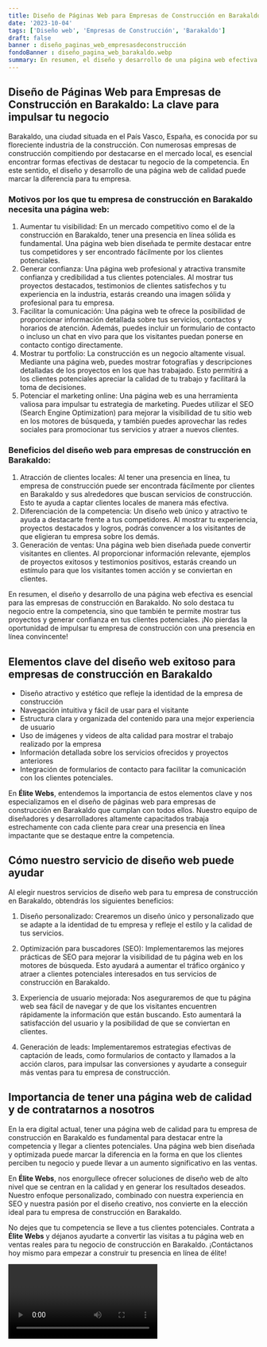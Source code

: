 ```yaml
---
title: Diseño de Páginas Web para Empresas de Construcción en Barakaldo
date: '2023-10-04'
tags: ['Diseño web', 'Empresas de Construcción', 'Barakaldo']
draft: false
banner : diseño_paginas_web_empresasdeconstrucción
fondoBanner : diseño_pagina_web_barakaldo.webp
summary: En resumen, el diseño y desarrollo de una página web efectiva es esencial para las empresas de construcción en Barakaldo. No solo destaca tu negocio entre la competencia, sino que también te permite mostrar tus proyectos y generar confianza en tus clientes potenciales. ¡No pierdas la oportunidad de impulsar tu empresa de construcción con una presencia en línea convincente!
---
```


## Diseño de Páginas Web para Empresas de Construcción en Barakaldo: La clave para impulsar tu negocio
Barakaldo, una ciudad situada en el País Vasco, España, es conocida por su floreciente industria de la construcción. Con numerosas empresas de construcción compitiendo por destacarse en el mercado local, es esencial encontrar formas efectivas de destacar tu negocio de la competencia. En este sentido, el diseño y desarrollo de una página web de calidad puede marcar la diferencia para tu empresa.

### Motivos por los que tu empresa de construcción en Barakaldo necesita una página web:
1. Aumentar tu visibilidad: En un mercado competitivo como el de la construcción en Barakaldo, tener una presencia en línea sólida es fundamental. Una página web bien diseñada te permite destacar entre tus competidores y ser encontrado fácilmente por los clientes potenciales.
2. Generar confianza: Una página web profesional y atractiva transmite confianza y credibilidad a tus clientes potenciales. Al mostrar tus proyectos destacados, testimonios de clientes satisfechos y tu experiencia en la industria, estarás creando una imagen sólida y profesional para tu empresa.
3. Facilitar la comunicación: Una página web te ofrece la posibilidad de proporcionar información detallada sobre tus servicios, contactos y horarios de atención. Además, puedes incluir un formulario de contacto o incluso un chat en vivo para que los visitantes puedan ponerse en contacto contigo directamente.
4. Mostrar tu portfolio: La construcción es un negocio altamente visual. Mediante una página web, puedes mostrar fotografías y descripciones detalladas de los proyectos en los que has trabajado. Esto permitirá a los clientes potenciales apreciar la calidad de tu trabajo y facilitará la toma de decisiones.
5. Potenciar el marketing online: Una página web es una herramienta valiosa para impulsar tu estrategia de marketing. Puedes utilizar el SEO (Search Engine Optimization) para mejorar la visibilidad de tu sitio web en los motores de búsqueda, y también puedes aprovechar las redes sociales para promocionar tus servicios y atraer a nuevos clientes.

### Beneficios del diseño web para empresas de construcción en Barakaldo:
1. Atracción de clientes locales: Al tener una presencia en línea, tu empresa de construcción puede ser encontrada fácilmente por clientes en Barakaldo y sus alrededores que buscan servicios de construcción. Esto te ayuda a captar clientes locales de manera más efectiva.
2. Diferenciación de la competencia: Un diseño web único y atractivo te ayuda a destacarte frente a tus competidores. Al mostrar tu experiencia, proyectos destacados y logros, podrás convencer a los visitantes de que eligieran tu empresa sobre los demás.
3. Generación de ventas: Una página web bien diseñada puede convertir visitantes en clientes. Al proporcionar información relevante, ejemplos de proyectos exitosos y testimonios positivos, estarás creando un estímulo para que los visitantes tomen acción y se conviertan en clientes.

En resumen, el diseño y desarrollo de una página web efectiva es esencial para las empresas de construcción en Barakaldo. No solo destaca tu negocio entre la competencia, sino que también te permite mostrar tus proyectos y generar confianza en tus clientes potenciales. ¡No pierdas la oportunidad de impulsar tu empresa de construcción con una presencia en línea convincente!

<GifSeo />

<Cta />

## Elementos clave del diseño web exitoso para empresas de construcción en Barakaldo

- Diseño atractivo y estético que refleje la identidad de la empresa de construcción
- Navegación intuitiva y fácil de usar para el visitante
- Estructura clara y organizada del contenido para una mejor experiencia de usuario
- Uso de imágenes y videos de alta calidad para mostrar el trabajo realizado por la empresa
- Información detallada sobre los servicios ofrecidos y proyectos anteriores
- Integración de formularios de contacto para facilitar la comunicación con los clientes potenciales.

En **Élite Webs**, entendemos la importancia de estos elementos clave y nos especializamos en el diseño de páginas web para empresas de construcción en Barakaldo que cumplan con todos ellos. Nuestro equipo de diseñadores y desarrolladores altamente capacitados trabaja estrechamente con cada cliente para crear una presencia en línea impactante que se destaque entre la competencia.

## Cómo nuestro servicio de diseño web puede ayudar

Al elegir nuestros servicios de diseño web para tu empresa de construcción en Barakaldo, obtendrás los siguientes beneficios:

1. Diseño personalizado: Crearemos un diseño único y personalizado que se adapte a la identidad de tu empresa y refleje el estilo y la calidad de tus servicios.

2. Optimización para buscadores (SEO): Implementaremos las mejores prácticas de SEO para mejorar la visibilidad de tu página web en los motores de búsqueda. Esto ayudará a aumentar el tráfico orgánico y atraer a clientes potenciales interesados en tus servicios de construcción en Barakaldo.

3. Experiencia de usuario mejorada: Nos aseguraremos de que tu página web sea fácil de navegar y de que los visitantes encuentren rápidamente la información que están buscando. Esto aumentará la satisfacción del usuario y la posibilidad de que se conviertan en clientes.

4. Generación de leads: Implementaremos estrategias efectivas de captación de leads, como formularios de contacto y llamados a la acción claros, para impulsar las conversiones y ayudarte a conseguir más ventas para tu empresa de construcción.

## Importancia de tener una página web de calidad y de contratarnos a nosotros

En la era digital actual, tener una página web de calidad para tu empresa de construcción en Barakaldo es fundamental para destacar entre la competencia y llegar a clientes potenciales. Una página web bien diseñada y optimizada puede marcar la diferencia en la forma en que los clientes perciben tu negocio y puede llevar a un aumento significativo en las ventas.

En **Élite Webs**, nos enorgullece ofrecer soluciones de diseño web de alto nivel que se centran en la calidad y en generar los resultados deseados. Nuestro enfoque personalizado, combinado con nuestra experiencia en SEO y nuestra pasión por el diseño creativo, nos convierte en la elección ideal para tu empresa de construcción en Barakaldo.

No dejes que tu competencia se lleve a tus clientes potenciales. Contrata a **Élite Webs** y déjanos ayudarte a convertir las visitas a tu página web en ventas reales para tu negocio de construcción en Barakaldo. ¡Contáctanos hoy mismo para empezar a construir tu presencia en línea de élite!

<Video />

<CtaBot job='Empresas de Construcción' city='Barakaldo'/>

<Gmaps query='Barakaldo+españa+maps' />